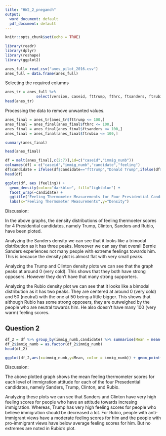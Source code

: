 ```yaml
---
title: "HW2_2_pnegandh"
output:
  word_document: default
  pdf_document: default
---
```


```r
knitr::opts_chunk$set(echo = TRUE)
```


```r
library(readr)
library(dplyr)
library(reshape)
library(ggplot2)
```

```r
anes_full= read_csv("anes_pilot_2016.csv")
anes_full = data.frame(anes_full)
```
Selecting the required columns

```r
anes_tr = anes_full %>% 
              select(version, caseid, fttrump, fthrc, ftsanders, ftrubio, immig_numb)
head(anes_tr)
```

Processing the data to remove unwanted values.

```r
anes_final = anes_tr[anes_tr$fttrump <= 100,]
anes_final = anes_final[anes_final$fthrc <= 100,]
anes_final = anes_final[anes_final$ftsanders <= 100,]
anes_final = anes_final[anes_final$ftrubio <= 100,]
```

```r
summary(anes_final)
```

```r
head(anes_final)
```


```r
df = melt(anes_final[,c(2:7)],id=c("caseid","immig_numb"))
colnames(df) = c("caseid","immig_numb","candidate","feeling")
df$candidate = ifelse(df$candidate=="fttrump","Donald Trump",ifelse(df$candidate=="fthrc","Hillary Clinton",ifelse(df$candidate=="ftsanders","Bernie Sanders","Marco Rubio")))
head(df)
```

```r

ggplot(df, aes (feeling)) +
  geom_density(color="darkblue", fill="lightblue") +
  facet_wrap(~candidate) +
  ggtitle("Feeling Thermometer Measurements for Four Presidential Candidates (0-Very Cold and 100-Very Warm)") + 
  labs(x="Feeling Thermometer Measurements",y="Density")
```

Discussion:

In the above graphs, the density distributions of feeling thermoeter scores for 4 Presidential candidates, namely Trump, Clinton, Sanders and Rubio, have been ploted.

Analyzing the Sanders density we can see that it looks like a trimodal distribution as it has three peaks. Moreover we can say that overall Bernie Sanders experiences not many people with extreme feelings towards him. This is because the density plot is almost flat with very small peaks.

Analyzing the Trump and Clinton density plots we can see that the graph peaks at around 0 (very cold). This shows that they both have strong opposers. However they don't have that many strong supporters.

Analyzing the Rubio density plot we can see that it looks like a bimodal distribution as it has two peaks. They are centered at around 0 (very cold) and 50 (neutral) with the one at 50 being a little bigger. This shows that although Rubio has some strong opposers, they are outweighed by the people who are neutral towards him. He also doesn't have many 100 (very warm) feeling scores.


## Question 2

```r
df_2 = df %>% group_by(immig_numb,candidate) %>% summarise(Mean = mean(feeling))
df_2$immig_numb = as.factor(df_2$immig_numb)
head(df_2)
```



```r
ggplot(df_2,aes(x=immig_numb,y=Mean, color = immig_numb)) + geom_point(size=3.5) +facet_wrap(.~candidate,ncol=2) +labs(x="Attitude towards Immigration",y="Mean Feeling Thermometer") + ggtitle("Mean Feeling for Presidential candidates based on Immigration") + scale_x_discrete(breaks = c(1, 2, 3, 4, 5, 6, 7), labels=c("Increased a lot","Increased a moderate amount","Increased a little","Kept the same","Decreased a little","Decreased a moderate amount","Decreased a lot")) + guides(colour=FALSE) + coord_flip()

```

Discussion:

The above plotted graph shows the mean feeling thermometer scores for each level of immigration attitude for each of the four Presedential candidates, namely Sanders, Trump, Clinton, and Rubio. 

Analyzing these plots we can see that Sanders and Clinton have very high feeling scores for people who have an attitude towards incresing immigration. Whereas, Trump has very high feeling scores for people who believe immigration should be decreased a lot. For Rubio, people with anti-immigrant views have a moderate feeling scores for him and the people with pro-immigrant views have below average feeling scores for him. But no extremes are noted in Rubio's plot. 
